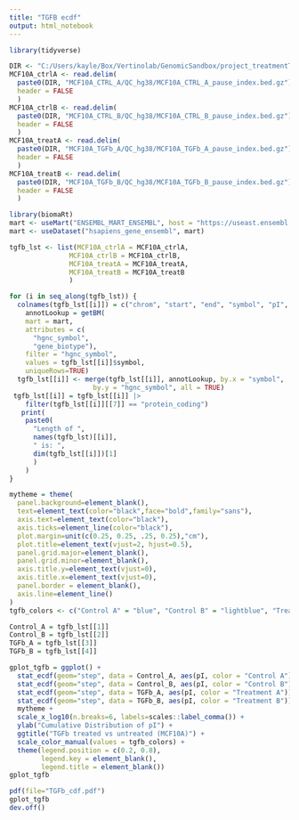 ```yaml
---
title: "TGFB ecdf"
output: html_notebook
---
```




```r
library(tidyverse)
```

```r
DIR <- "C:/Users/kayle/Box/Vertinolab/GenomicSandbox/project_treatmentTGFb/ProSeq/PEPPRO_SE_VER_60_62/R1/"
MCF10A_ctrlA <- read.delim(
  paste0(DIR, "MCF10A_CTRL_A/QC_hg38/MCF10A_CTRL_A_pause_index.bed.gz"),
  header = FALSE
  )
MCF10A_ctrlB <- read.delim(
  paste0(DIR, "MCF10A_CTRL_B/QC_hg38/MCF10A_CTRL_B_pause_index.bed.gz"),
  header = FALSE
  )
MCF10A_treatA <- read.delim(
  paste0(DIR, "MCF10A_TGFb_A/QC_hg38/MCF10A_TGFb_A_pause_index.bed.gz"),
  header = FALSE
  )
MCF10A_treatB <- read.delim(
  paste0(DIR, "MCF10A_TGFb_B/QC_hg38/MCF10A_TGFb_B_pause_index.bed.gz"),
  header = FALSE
  )
```

```r
library(biomaRt)
mart <- useMart("ENSEMBL_MART_ENSEMBL", host = "https://useast.ensembl.org")
mart <- useDataset("hsapiens_gene_ensembl", mart)
```

```r
tgfb_lst <- list(MCF10A_ctrlA = MCF10A_ctrlA,
               MCF10A_ctrlB = MCF10A_ctrlB,
               MCF10A_treatA = MCF10A_treatA,
               MCF10A_treatB = MCF10A_treatB
               )

for (i in seq_along(tgfb_lst)) {
  colnames(tgfb_lst[[i]]) = c("chrom", "start", "end", "symbol", "pI", "strand")
    annotLookup = getBM(
    mart = mart,
    attributes = c(
      "hgnc_symbol",
      "gene_biotype"),
    filter = "hgnc_symbol",
    values = tgfb_lst[[i]]$symbol,
    uniqueRows=TRUE)
  tgfb_lst[[i]] <- merge(tgfb_lst[[i]], annotLookup, by.x = "symbol",
                     by.y = "hgnc_symbol", all = TRUE)
 tgfb_lst[[i]] = tgfb_lst[[i]] |>
    filter(tgfb_lst[[i]][[7]] == "protein_coding")
   print(
    paste0(
      "Length of ",
      names(tgfb_lst)[[i]],
      " is: ",
      dim(tgfb_lst[[i]])[1]
      )
    )
}
```
```r
mytheme = theme(
  panel.background=element_blank(),
  text=element_text(color="black",face="bold",family="sans"),
  axis.text=element_text(color="black"),
  axis.ticks=element_line(color="black"),
  plot.margin=unit(c(0.25, 0.25, .25, 0.25),"cm"),
  plot.title=element_text(vjust=2, hjust=0.5),
  panel.grid.major=element_blank(),
  panel.grid.minor=element_blank(),
  axis.title.y=element_text(vjust=0),
  axis.title.x=element_text(vjust=0),
  panel.border = element_blank(),
  axis.line=element_line()
)
tgfb_colors <- c("Control A" = "blue", "Control B" = "lightblue", "Treatment A" = "red", "Treatment B" = "orange")
```

```r
Control_A = tgfb_lst[[1]]
Control_B = tgfb_lst[[2]]
TGFb_A = tgfb_lst[[3]]
TGFb_B = tgfb_lst[[4]]
```



```r
gplot_tgfb = ggplot() + 
  stat_ecdf(geom="step", data = Control_A, aes(pI, color = "Control A")) +
  stat_ecdf(geom="step", data = Control_B, aes(pI, color = "Control B")) +
  stat_ecdf(geom="step", data = TGFb_A, aes(pI, color = "Treatment A")) +
  stat_ecdf(geom="step", data = TGFb_B, aes(pI, color = "Treatment B")) +
  mytheme +
  scale_x_log10(n.breaks=6, labels=scales::label_comma()) +
  ylab("Cumulative Distribution of pI") +
  ggtitle("TGFb treated vs untreated (MCF10A)") +
  scale_color_manual(values = tgfb_colors) +
  theme(legend.position = c(0.2, 0.8),
        legend.key = element_blank(),
        legend.title = element_blank())
gplot_tgfb
```

```r
pdf(file="TGFb_cdf.pdf")
gplot_tgfb
dev.off()
```



